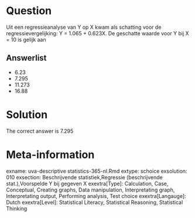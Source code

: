 Question
========

Uit een regressieanalyse van Y op X kwam als schatting voor de regressievergelijking: Y = 1.065 + 0.623X. De geschatte waarde voor Y bij X = 10 is gelijk aan 

Answerlist
----------
* 6.23
* 7.295
* 11.273
* 16.88

Solution
========

The correct answer is  7.295 

Meta-information
================
exname: uva-descriptive statistics-365-nl.Rmd 
extype: schoice 
exsolution: 010 
exsection: Beschrijvende statistiek,Regressie (beschrijvende stat.),Voorspelde Y bij gegeven X 
exextra[Type]: Calculation, Case, Conceptual, Creating graphs, Data manipulation, Interpretating graph, Interpretating output, Performing analysis, Test choice 
exextra[Langauge]: Dutch 
exextra[Level]: Statistical Literacy, Statistical Reasoning, Statistical Thinking 
